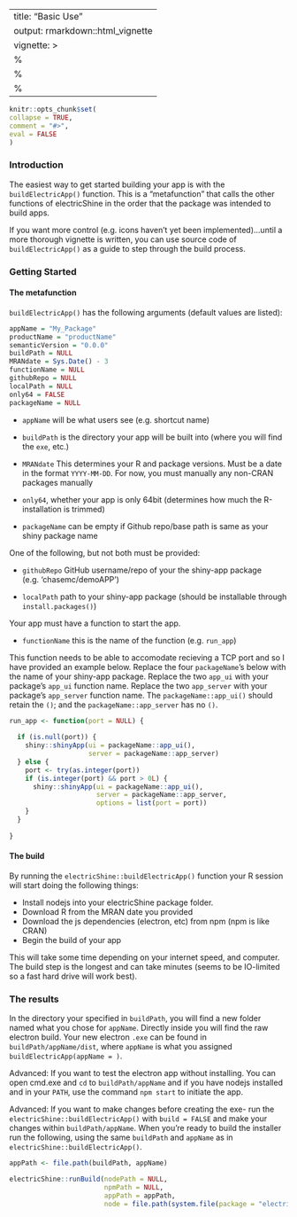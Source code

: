 ---
title: "Basic Use"
output: rmarkdown::html_vignette
vignette: >
%\VignetteIndexEntry{Basic Use}
  %\VignetteEngine{knitr::rmarkdown}
  %\VignetteEncoding{UTF-8}
  ---
  
```r
knitr::opts_chunk$set(
collapse = TRUE,
comment = "#>",
eval = FALSE
)
```


### Introduction
The easiest way to get started building your app is with the `buildElectricApp()` function. This is a "metafunction" that calls the other functions of electricShine in the order that the package was intended to build apps. 

If you want more control (e.g. icons haven't yet been implemented)...until a more thorough vignette is written, you can use source code of `buildElectricApp()` as a guide to step through the build process.


### Getting Started


#### The metafunction

`buildElectricApp()` has the following arguments (default values are listed):

```r
appName = "My_Package"
productName = "productName"
semanticVersion = "0.0.0"
buildPath = NULL
MRANdate = Sys.Date() - 3
functionName = NULL
githubRepo = NULL
localPath = NULL
only64 = FALSE
packageName = NULL
```



- `appName` will be what users see (e.g. shortcut name)

- `buildPath` is the directory your app will be built into (where you will find the `exe`, etc.)

- `MRANdate` This determines your R and package versions. Must be a date in the format `YYYY-MM-DD`.
For now, you must manually any non-CRAN packages manually

- `only64`, whether your app is only 64bit (determines how much the R-installation is trimmed)

- `packageName`	can be empty if Github repo/base path is same as your shiny package name


One of the following, but not both must be provided:

- `githubRepo` 	GitHub username/repo of your the shiny-app package (e.g. 'chasemc/demoAPP')

- `localPath` path to your shiny-app package (should be installable through `install.packages()`)

Your app must have a function to start the app.  

- `functionName` this is the name of the function (e.g. `run_app`)


This function needs to be able to accomodate recieving a TCP port and so I have provided an example below.  Replace the four `packageName`'s below with the name of your shiny-app package. Replace the two `app_ui` with your package's `app_ui` function name. Replace the two `app_server` with your package's `app_server` function name. The `packageName::app_ui()` should retain the `()`; and the `packageName::app_server` has no `()`.

```r
run_app <- function(port = NULL) {
  
  if (is.null(port)) {
    shiny::shinyApp(ui = packageName::app_ui(),
                    server = packageName::app_server)
  } else {
    port <- try(as.integer(port))
    if (is.integer(port) && port > 0L) {
      shiny::shinyApp(ui = packageName::app_ui(),
                      server = packageName::app_server,
                      options = list(port = port))
    }
  }
  
}
```



#### The build

By running the `electricShine::buildElectricApp()` function your R session will start doing the following things:

- Install nodejs into your electricShine package folder.
- Download R from the MRAN date you provided
- Download the js dependencies (electron, etc) from npm (npm is like CRAN)
- Begin the build of your app

This will take some time depending on your internet speed, and computer. The build step is the longest and can take minutes (seems to be IO-limited so a fast hard drive will work best).

### The results

In the directory your specified in `buildPath`, you will find a new folder named what you chose for `appName`. Directly inside you will find the raw electron build. Your new electron `.exe` can be found in `buildPath/appName/dist`, where `appName` is what you assigned `buildElectricApp(appName = )`. 


Advanced: If you want to test the electron app without installing. You can open cmd.exe and `cd` to `buildPath/appName` and if you have nodejs installed and in your `PATH`, use the command `npm start` to initiate the app. 

Advanced: If you want to make changes before creating the exe- run the `electricShine::buildElectricApp()` with `build = FALSE` and make your changes within `buildPath/appName`. When you're ready to build the installer run the following, using the same `buildPath` and `appName` as in `electricShine::buildElectricApp()`.

```r
appPath <- file.path(buildPath, appName)

electricShine::runBuild(nodePath = NULL,
                        npmPath = NULL,
                        appPath = appPath,
                        node = file.path(system.file(package = "electricShine"), "nodejs"))
```








